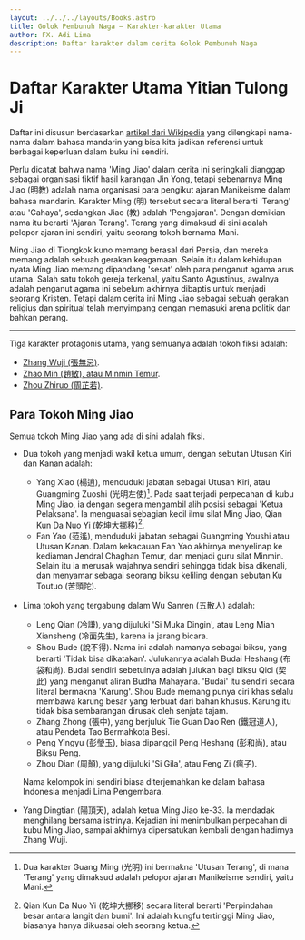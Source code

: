 ```yaml
---
layout: ../../../layouts/Books.astro
title: Golok Pembunuh Naga — Karakter-karakter Utama
author: FX. Adi Lima
description: Daftar karakter dalam cerita Golok Pembunuh Naga
---
```


# Daftar Karakter Utama Yitian Tulong Ji 

Daftar ini disusun berdasarkan [artikel dari Wikipedia](https://en.wikipedia.org/wiki/List_of_The_Heaven_Sword_and_Dragon_Saber_characters) 
yang dilengkapi nama-nama dalam bahasa mandarin yang bisa kita jadikan referensi untuk berbagai keperluan dalam buku ini sendiri.

Perlu dicatat bahwa nama 'Ming Jiao' dalam cerita ini seringkali dianggap sebagai organisasi fiktif hasil karangan 
Jin Yong, tetapi sebenarnya Ming Jiao (明教) adalah nama organisasi para pengikut ajaran Manikeisme dalam bahasa mandarin.
Karakter Ming (明) tersebut secara literal berarti 'Terang' atau 'Cahaya', sedangkan Jiao (教) adalah 'Pengajaran'. Dengan 
demikian nama itu berarti 'Ajaran Terang'. Terang yang dimaksud di sini adalah pelopor ajaran ini sendiri, yaitu seorang 
tokoh bernama Mani.

Ming Jiao di Tiongkok kuno memang berasal dari Persia, dan mereka memang adalah sebuah gerakan keagamaan. Selain itu dalam 
kehidupan nyata Ming Jiao memang dipandang 'sesat' oleh para penganut agama arus utama. Salah satu tokoh gereja terkenal,
yaitu Santo Agustinus, awalnya adalah penganut agama ini sebelum akhirnya dibaptis untuk menjadi seorang Kristen. Tetapi 
dalam cerita ini Ming Jiao sebagai sebuah gerakan religius dan spiritual telah menyimpang dengan memasuki arena politik 
dan bahkan perang.

***

Tiga karakter protagonis utama, yang semuanya adalah tokoh fiksi adalah:

- [Zhang Wuji (張無忌)](/parts/people/ZhangWuji).
- [Zhao Min (趙敏), atau Minmin Temur](/parts/people/ZhaoMin).
- [Zhou Zhiruo (周芷若)](/parts/people/ZhouZhiRuo).

## Para Tokoh Ming Jiao 

Semua tokoh Ming Jiao yang ada di sini adalah fiksi.

- Dua tokoh yang menjadi wakil ketua umum, dengan sebutan Utusan Kiri dan Kanan adalah:
    - Yang Xiao (楊逍), menduduki jabatan sebagai Utusan Kiri, atau Guangming Zuoshi (光明左使)[^guangming]. Pada saat terjadi 
      perpecahan di kubu Ming Jiao, ia dengan segera mengambil alih posisi sebagai 'Ketua Pelaksana'. Ia menguasai sebagian
      kecil ilmu silat Ming Jiao, Qian Kun Da Nuo Yi (乾坤大挪移)[^qian-kun-da-nuo-yi]. 
    - Fan Yao (范遙), menduduki jabatan sebagai Guangming Youshi atau Utusan Kanan. Dalam kekacauan Fan Yao akhirnya menyelinap 
      ke kediaman Jendral Chaghan Temur, dan menjadi guru silat Minmin. Selain itu ia merusak wajahnya sendiri sehingga tidak 
      bisa dikenali, dan menyamar sebagai seorang biksu keliling dengan sebutan Ku Toutuo (苦頭陀).

- Lima tokoh yang tergabung dalam Wu Sanren (五散人) adalah:
    - Leng Qian (冷謙), yang dijuluki 'Si Muka Dingin', atau Leng Mian Xiansheng (冷面先生), karena ia jarang bicara.
    - Shou Bude (說不得). Nama ini adalah namanya sebagai biksu, yang berarti 'Tidak bisa dikatakan'. Julukannya adalah 
      Budai Heshang (布袋和尚). Budai sendiri sebetulnya adalah julukan bagi biksu Qici (契此) yang menganut aliran Budha 
      Mahayana. 'Budai' itu sendiri secara literal bermakna 'Karung'. Shou Bude memang punya ciri khas selalu membawa 
      karung besar yang terbuat dari bahan khusus. Karung itu tidak bisa sembarangan dirusak oleh senjata tajam.
    - Zhang Zhong (張中), yang berjuluk Tie Guan Dao Ren (鐵冠道人), atau Pendeta Tao Bermahkota Besi.
    - Peng Yingyu (彭瑩玉), biasa dipanggil Peng Heshang (彭和尚), atau Biksu Peng.
    - Zhou Dian (周顛), yang dijuluki 'Si Gila', atau Feng Zi (瘋子).

  Nama kelompok ini sendiri biasa diterjemahkan ke dalam bahasa Indonesia menjadi Lima Pengembara. 

- Yang Dingtian (陽頂天), adalah ketua Ming Jiao ke-33. Ia mendadak menghilang bersama istrinya. Kejadian ini menimbulkan 
  perpecahan di kubu Ming Jiao, sampai akhirnya dipersatukan kembali dengan hadirnya Zhang Wuji.


[^guangming]: Dua karakter Guang Ming (光明) ini bermakna 'Utusan Terang', di mana 'Terang' yang dimaksud adalah pelopor ajaran Manikeisme sendiri, yaitu Mani.
[^qian-kun-da-nuo-yi]: Qian Kun Da Nuo Yi (乾坤大挪移) secara literal berarti 'Perpindahan besar antara langit dan bumi'. Ini adalah kungfu tertinggi Ming Jiao, biasanya hanya dikuasai oleh seorang ketua.



